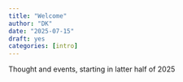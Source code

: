 ```yaml
---
title: "Welcome"
author: "DK"
date: "2025-07-15"
draft: yes
categories: [intro]
---
```


Thought and events, starting in latter half of 2025
